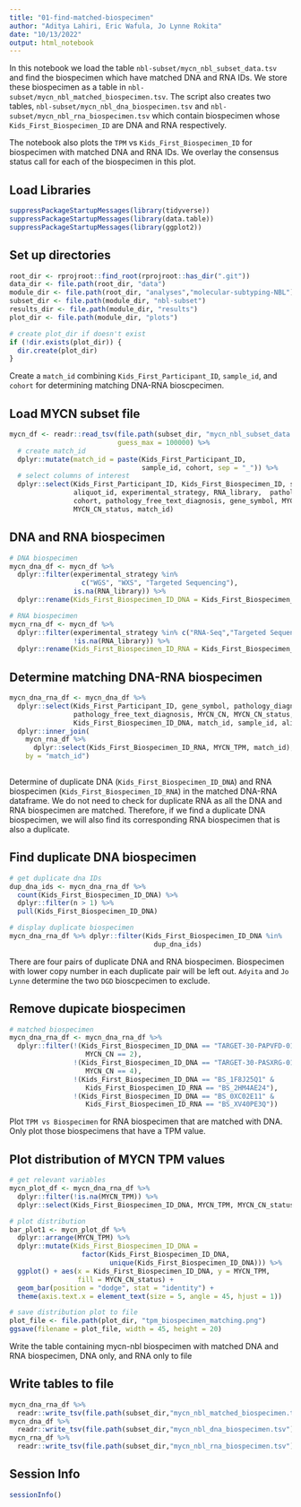 ```yaml
---
title: "01-find-matched-biospecimen"
author: "Aditya Lahiri, Eric Wafula, Jo Lynne Rokita"
date: "10/13/2022"
output: html_notebook
---
```

In this notebook we load the table `nbl-subset/mycn_nbl_subset_data.tsv` and find the
biospecimen which have matched DNA and RNA IDs. We store these biospecimen as a table 
in `nbl-subset/mycn_nbl_matched_biospecimen.tsv`. The script also creates two tables,
`nbl-subset/mycn_nbl_dna_biospecimen.tsv` and `nbl-subset/mycn_nbl_rna_biospecimen.tsv`
which contain biospecimen whose `Kids_First_Biospecimen_ID` are DNA and RNA respectively. 

The notebook also plots the `TPM` vs `Kids_First_Biospecimen_ID` for biospecimen with
matched DNA and RNA IDs. We overlay the consensus status call for each of the biospecimen 
in this plot.

## Load Libraries

```r
suppressPackageStartupMessages(library(tidyverse))
suppressPackageStartupMessages(library(data.table))
suppressPackageStartupMessages(library(ggplot2))
```

## Set up directories

```r
root_dir <- rprojroot::find_root(rprojroot::has_dir(".git"))
data_dir <- file.path(root_dir, "data")
module_dir <- file.path(root_dir, "analyses","molecular-subtyping-NBL")
subset_dir <- file.path(module_dir, "nbl-subset")
results_dir <- file.path(module_dir, "results")
plot_dir <- file.path(module_dir, "plots")

# create plot_dir if doesn't exist
if (!dir.exists(plot_dir)) {
  dir.create(plot_dir)
}
```

Create a `match_id` combining `Kids_First_Participant_ID`, `sample_id`, and
`cohort` for determining matching DNA-RNA bioscpecimen.

## Load MYCN subset file 

```r
mycn_df <- readr::read_tsv(file.path(subset_dir, "mycn_nbl_subset_data.tsv"), 
                           guess_max = 100000) %>% 
  # create match_id
  dplyr::mutate(match_id = paste(Kids_First_Participant_ID, 
                                 sample_id, cohort, sep = "_")) %>%
  # select columns of interest
  dplyr::select(Kids_First_Participant_ID, Kids_First_Biospecimen_ID, sample_id, 
                aliquot_id, experimental_strategy, RNA_library,  pathology_diagnosis,
                cohort, pathology_free_text_diagnosis, gene_symbol, MYCN_CN, MYCN_TPM,
                MYCN_CN_status, match_id)
```

## DNA and RNA biospecimen

```r
# DNA biospecimen
mycn_dna_df <- mycn_df %>% 
  dplyr::filter(experimental_strategy %in% 
                  c("WGS", "WXS", "Targeted Sequencing"),
                is.na(RNA_library)) %>% 
  dplyr::rename(Kids_First_Biospecimen_ID_DNA = Kids_First_Biospecimen_ID)

# RNA biospecimen
mycn_rna_df <- mycn_df %>%
  dplyr::filter(experimental_strategy %in% c("RNA-Seq","Targeted Sequencing"),
                !is.na(RNA_library)) %>%
  dplyr::rename(Kids_First_Biospecimen_ID_RNA = Kids_First_Biospecimen_ID)

```

## Determine matching DNA-RNA biospecimen

```r
mycn_dna_rna_df <- mycn_dna_df %>% 
  dplyr::select(Kids_First_Participant_ID, gene_symbol, pathology_diagnosis,
                pathology_free_text_diagnosis, MYCN_CN, MYCN_CN_status,
                Kids_First_Biospecimen_ID_DNA, match_id, sample_id, aliquot_id, cohort) %>% 
  dplyr::inner_join(
    mycn_rna_df %>% 
      dplyr::select(Kids_First_Biospecimen_ID_RNA, MYCN_TPM, match_id),
    by = "match_id")
  
```

Determine of duplicate DNA (`Kids_First_Biospecimen_ID_DNA`) and RNA 
biospecimen (`Kids_First_Biospecimen_ID_RNA`) in the matched DNA-RNA dataframe. 
We do not need to check for duplicate RNA as all the DNA and RNA biospecimen are
matched. Therefore, if we find a duplicate DNA biospecimen, we will also find its 
corresponding RNA biospecimen that is also a duplicate. 

## Find duplicate DNA biospecimen

```r
# get duplicate dna IDs
dup_dna_ids <- mycn_dna_rna_df %>% 
  count(Kids_First_Biospecimen_ID_DNA) %>% 
  dplyr::filter(n > 1) %>% 
  pull(Kids_First_Biospecimen_ID_DNA)

# display duplicate biospecimen
mycn_dna_rna_df %>% dplyr::filter(Kids_First_Biospecimen_ID_DNA %in% 
                                    dup_dna_ids) 

```

There are four pairs of duplicate DNA and RNA biospecimen. 
Biospecimen with lower copy number in each duplicate pair will be left out. 
`Adyita` and `Jo Lynne` determine the two `DGD` bioscpecimen to exclude. 

## Remove dupicate biospecimen

```r
# matched biospecimen
mycn_dna_rna_df <- mycn_dna_rna_df %>% 
  dplyr::filter(!(Kids_First_Biospecimen_ID_DNA == "TARGET-30-PAPVFD-01A-01D" & 
                   MYCN_CN == 2), 
                !(Kids_First_Biospecimen_ID_DNA == "TARGET-30-PASXRG-01A-01D" &
                   MYCN_CN == 4),
                !(Kids_First_Biospecimen_ID_DNA == "BS_1F8J25Q1" &
                   Kids_First_Biospecimen_ID_RNA == "BS_2HM4AE24"),
                !(Kids_First_Biospecimen_ID_DNA == "BS_0XC02E11" &
                   Kids_First_Biospecimen_ID_RNA == "BS_XV40PE3Q"))

```

Plot `TPM vs Biospecimen` for RNA biospecimen that are matched with DNA. 
Only plot those biospecimens that have a TPM value.

## Plot distribution of MYCN TPM values

```r
# get relevant variables
mycn_plot_df <- mycn_dna_rna_df %>% 
  dplyr::filter(!is.na(MYCN_TPM)) %>%
  dplyr::select(Kids_First_Biospecimen_ID_DNA, MYCN_TPM, MYCN_CN_status) 

# plot distribution
bar_plot1 <- mycn_plot_df %>% 
  dplyr::arrange(MYCN_TPM) %>% 
  dplyr::mutate(Kids_First_Biospecimen_ID_DNA = 
                  factor(Kids_First_Biospecimen_ID_DNA, 
                         unique(Kids_First_Biospecimen_ID_DNA))) %>%
  ggplot() + aes(x = Kids_First_Biospecimen_ID_DNA, y = MYCN_TPM, 
                 fill = MYCN_CN_status) +
  geom_bar(position = "dodge", stat = "identity") +
  theme(axis.text.x = element_text(size = 5, angle = 45, hjust = 1))

# save distribution plot to file
plot_file <- file.path(plot_dir, "tpm_biospecimen_matching.png")
ggsave(filename = plot_file, width = 45, height = 20)
```

Write the table containing mycn-nbl biospecimen with matched DNA and RNA 
biospecimen, DNA only, and RNA only to file

## Write tables to file

```r
mycn_dna_rna_df %>% 
  readr::write_tsv(file.path(subset_dir,"mycn_nbl_matched_biospecimen.tsv"))
mycn_dna_df %>% 
  readr::write_tsv(file.path(subset_dir,"mycn_nbl_dna_biospecimen.tsv"))
mycn_rna_df %>% 
  readr::write_tsv(file.path(subset_dir,"mycn_nbl_rna_biospecimen.tsv"))

```

## Session Info

```r
sessionInfo() 
```
